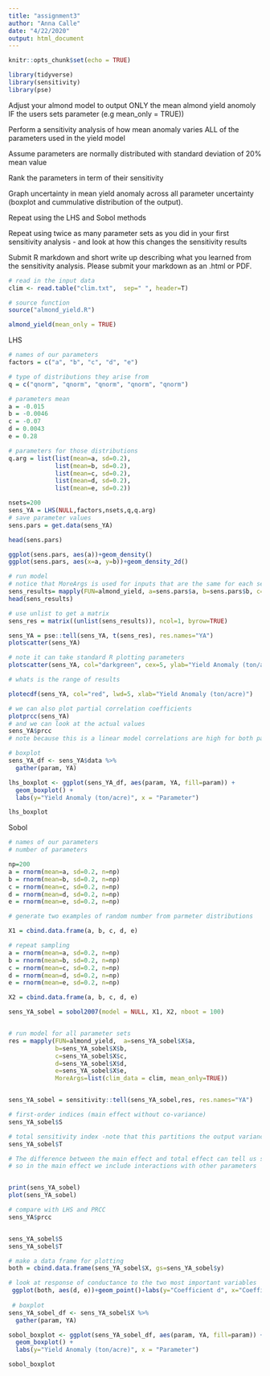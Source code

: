 ```yaml
---
title: "assignment3"
author: "Anna Calle"
date: "4/22/2020"
output: html_document
---
```


```r
knitr::opts_chunk$set(echo = TRUE)

library(tidyverse)
library(sensitivity)
library(pse)
```

Adjust your almond model to output ONLY the mean almond yield anomoly IF the users sets parameter (e.g mean_only = TRUE))

Perform a sensitivity analysis of how mean anomaly varies ALL of the parameters used in the yield model  

Assume parameters are normally distributed with standard deviation of 20% mean value

Rank the parameters in term of their sensitivity

Graph uncertainty in mean yield anomaly across all parameter uncertainty (boxplot and cummulative distribution of the output).

Repeat using the LHS and Sobol methods

Repeat using twice as many parameter sets as you did in your first sensitivity analysis - and look at how this changes the sensitivity results

Submit R markdown and short write up describing what you learned from the sensitivity analysis. Please submit your markdown as an .html or PDF. 

```r
# read in the input data
clim <- read.table("clim.txt",  sep=" ", header=T)

# source function
source("almond_yield.R")

almond_yield(mean_only = TRUE)
```


LHS
```r
# names of our parameters
factors = c("a", "b", "c", "d", "e")

# type of distributions they arise from
q = c("qnorm", "qnorm", "qnorm", "qnorm", "qnorm")

# parameters mean
a = -0.015
b = -0.0046
c = -0.07
d = 0.0043
e = 0.28

# parameters for those distributions
q.arg = list(list(mean=a, sd=0.2),
             list(mean=b, sd=0.2),
             list(mean=c, sd=0.2),
             list(mean=d, sd=0.2),
             list(mean=e, sd=0.2))

nsets=200
sens_YA = LHS(NULL,factors,nsets,q,q.arg)
# save parameter values
sens.pars = get.data(sens_YA)

head(sens.pars)

ggplot(sens.pars, aes(a))+geom_density()
ggplot(sens.pars, aes(x=a, y=b))+geom_density_2d()

```

```r
# run model
# notice that MoreArgs is used for inputs that are the same for each set
sens_results= mapply(FUN=almond_yield, a=sens.pars$a, b=sens.pars$b, c=sens.pars$c, d=sens.pars$d, e=sens.pars$e, MoreArgs=list(clim_data = clim, mean_only=TRUE))
head(sens_results)

# use unlist to get a matrix
sens_res = matrix((unlist(sens_results)), ncol=1, byrow=TRUE)

sens_YA = pse::tell(sens_YA, t(sens_res), res.names="YA")
plotscatter(sens_YA)

# note it can take standard R plotting parameters
plotscatter(sens_YA, col="darkgreen", cex=5, ylab="Yield Anomaly (ton/acre)")

# whats is the range of results

plotecdf(sens_YA, col="red", lwd=5, xlab="Yield Anomaly (ton/acre)")

# we can also plot partial correlation coefficients
plotprcc(sens_YA)
# and we can look at the actual values
sens_YA$prcc
# note because this is a linear model correlations are high for both parameters - and similar

# boxplot
sens_YA_df <- sens_YA$data %>%
  gather(param, YA)

lhs_boxplot <- ggplot(sens_YA_df, aes(param, YA, fill=param)) +
  geom_boxplot() + 
  labs(y="Yield Anomaly (ton/acre)", x = "Parameter")

lhs_boxplot

```

Sobol

```r
# names of our parameters
# number of parameters 

np=200
a = rnorm(mean=a, sd=0.2, n=np)
b = rnorm(mean=b, sd=0.2, n=np)
c = rnorm(mean=c, sd=0.2, n=np)
d = rnorm(mean=d, sd=0.2, n=np)
e = rnorm(mean=e, sd=0.2, n=np)

# generate two examples of random number from parmeter distributions

X1 = cbind.data.frame(a, b, c, d, e)

# repeat sampling
a = rnorm(mean=a, sd=0.2, n=np)
b = rnorm(mean=b, sd=0.2, n=np)
c = rnorm(mean=c, sd=0.2, n=np)
d = rnorm(mean=d, sd=0.2, n=np)
e = rnorm(mean=e, sd=0.2, n=np)

X2 = cbind.data.frame(a, b, c, d, e)

sens_YA_sobel = sobol2007(model = NULL, X1, X2, nboot = 100)


# run model for all parameter sets
res = mapply(FUN=almond_yield,  a=sens_YA_sobel$X$a,
             b=sens_YA_sobel$X$b,
             c=sens_YA_sobel$X$c,
             d=sens_YA_sobel$X$d,
             e=sens_YA_sobel$X$e,
             MoreArgs=list(clim_data = clim, mean_only=TRUE))


sens_YA_sobel = sensitivity::tell(sens_YA_sobel,res, res.names="YA")

# first-order indices (main effect without co-variance)
sens_YA_sobel$S

# total sensitivity index -note that this partitions the output variance - so values sum to 1
sens_YA_sobel$T

# The difference between the main effect and total effect can tell us something about how the parameter influences results
# so in the main effect we include interactions with other parameters


print(sens_YA_sobel)
plot(sens_YA_sobel)

# compare with LHS and PRCC
sens_YA$prcc


sens_YA_sobel$S
sens_YA_sobel$T

# make a data frame for plotting
both = cbind.data.frame(sens_YA_sobel$X, gs=sens_YA_sobel$y)

# look at response of conductance to the two most important variables
 ggplot(both, aes(d, e))+geom_point()+labs(y="Coefficient d", x="Coefficient e")
 
 # boxplot
sens_YA_sobel_df <- sens_YA_sobel$X %>%
  gather(param, YA)

sobol_boxplot <- ggplot(sens_YA_sobel_df, aes(param, YA, fill=param)) +
  geom_boxplot() + 
  labs(y="Yield Anomaly (ton/acre)", x = "Parameter")

sobol_boxplot
 
 
 
 
```




